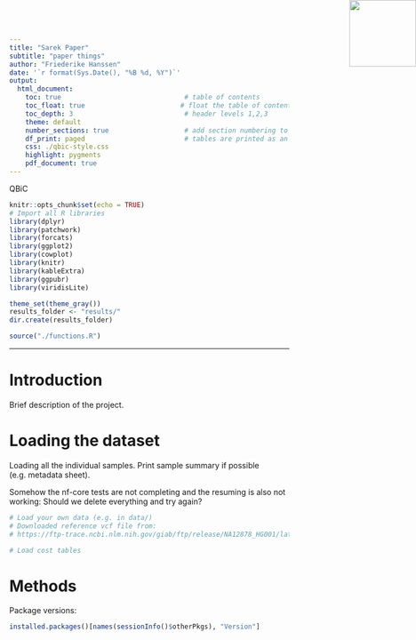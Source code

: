 ```yaml
---
title: "Sarek Paper"
subtitle: "paper things"
author: "Friederike Hanssen"
date: '`r format(Sys.Date(), "%B %d, %Y")`'
output: 
  html_document:
    toc: true                               # table of contents
    toc_float: true                        # float the table of contents to the left of the main document content
    toc_depth: 3                            # header levels 1,2,3
    theme: default
    number_sections: true                   # add section numbering to headers
    df_print: paged                         # tables are printed as an html table with support for pagination over rows and columns
    css: ./qbic-style.css
    highlight: pygments
    pdf_document: true
---
```


<!-- QBiC Logo -->

<img src="./QBiCLogo.png" style="position:absolute;top:0px;right:0px;" height="120" width="120"/>

::: watermark
QBiC
:::

```r
knitr::opts_chunk$set(echo = TRUE)
# Import all R libraries
library(dplyr)
library(patchwork)
library(forcats)
library(ggplot2)
library(cowplot)
library(knitr)
library(kableExtra)
library(ggpubr)
library(viridisLite)

theme_set(theme_gray())
results_folder <- "results/"
dir.create(results_folder)

source("./functions.R")
```

------------------------------------------------------------------------

# Introduction

Brief description of the project.

# Loading the dataset

Loading all the individual samples. Print sample summary if possible (e.g. metadata sheet).

Somehow the nf-core tests are not completing and the resuming is also not working: Should we delete everything and try again?

```r
# Load your own data (e.g. in data/)
# Downloaded reference vcf file from: 
# https://ftp-trace.ncbi.nlm.nih.gov/giab/ftp/release/NA12878_HG001/latest/GRCh38/

# Load cost tables

```

# Methods

Package versions:

```r
installed.packages()[names(sessionInfo()$otherPkgs), "Version"]
```
